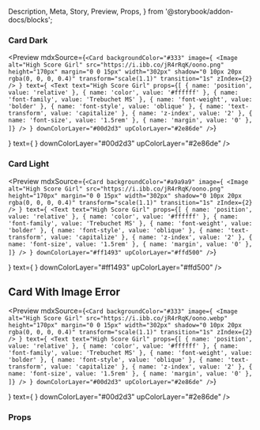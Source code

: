  Description,
  Meta,
  Story,
  Preview,
  Props,
} from '@storybook/addon-docs/blocks';

<Meta title="Components|Card" component={Card} />

### Card Dark

<Preview
  mdxSource={`<Card
      backgroundColor="#333"
      image={
        <Image
          alt="High Score Girl"
          src="https://i.ibb.co/jR4rRqK/oono.png"
          height="170px"
          margin="0 0 15px"
          width="302px"
          shadow="0 10px 20px rgba(0, 0, 0, 0.4)"
          transform="scale(1.1)"
          transition="1s"
          zIndex={2}
        />
      }
      text={
        <Text
          text="High Score Girl"
          props={[
            { name: 'position', value: 'relative' },
            { name: 'color', value: '#ffffff' },
            { name: 'font-family', value: 'Trebuchet MS' },
            { name: 'font-weight', value: 'bolder' },
            { name: 'font-style', value: 'oblique' },
            { name: 'text-transform', value: 'capitalize' },
            { name: 'z-index', value: '2' },
            { name: 'font-size', value: '1.5rem' },
            { name: 'margin', value: '0' },
          ]}
        />
      }
      downColorLayer="#00d2d3"
      upColorLayer="#2e86de"
    />`}
>
  <Story name="Card Dark">
    <Card
      backgroundColor="#333"
      image={
        <Image
          alt="High Score Girl"
          src="https://i.ibb.co/jR4rRqK/oono.png"
          height="170px"
          margin="0 0 15px"
          width="302px"
          shadow="0 10px 20px rgba(0, 0, 0, 0.4)"
          transform="scale(1.1)"
          transition="1s"
          zIndex={2}
        />
      }
      text={
        <Text
          text="High Score Girl"
          props={[
            { name: 'position', value: 'relative' },
            { name: 'color', value: '#ffffff' },
            { name: 'font-family', value: 'Trebuchet MS' },
            { name: 'font-weight', value: 'bolder' },
            { name: 'font-style', value: 'oblique' },
            { name: 'text-transform', value: 'capitalize' },
            { name: 'z-index', value: '2' },
            { name: 'font-size', value: '1.5rem' },
            { name: 'margin', value: '0' },
          ]}
        />
      }
      downColorLayer="#00d2d3"
      upColorLayer="#2e86de"
    />
  </Story>
</Preview>

### Card Light

<Preview
  mdxSource={`<Card
      backgroundColor="#a9a9a9"
      image={
        <Image
          alt="High Score Girl"
          src="https://i.ibb.co/jR4rRqK/oono.png"
          height="170px"
          margin="0 0 15px"
          width="302px"
          shadow="0 10px 20px rgba(0, 0, 0, 0.4)"
          transform="scale(1.1)"
          transition="1s"
          zIndex={2}
        />
      }
      text={
        <Text
          text="High Score Girl"
          props={[
            { name: 'position', value: 'relative' },
            { name: 'color', value: '#ffffff' },
            { name: 'font-family', value: 'Trebuchet MS' },
            { name: 'font-weight', value: 'bolder' },
            { name: 'font-style', value: 'oblique' },
            { name: 'text-transform', value: 'capitalize' },
            { name: 'z-index', value: '2' },
            { name: 'font-size', value: '1.5rem' },
            { name: 'margin', value: '0' },
          ]}
        />
      }
      downColorLayer="#ff1493"
      upColorLayer="#ffd500"
    />`}
>
  <Story name="Card Light">
    <Card
      backgroundColor="#a9a9a9"
      image={
        <Image
          alt="High Score Girl"
          src="https://i.ibb.co/jR4rRqK/oono.png"
          height="170px"
          margin="0 0 15px"
          width="302px"
          shadow="0 10px 20px rgba(0, 0, 0, 0.4)"
          transform="scale(1.1)"
          transition="1s"
          zIndex={2}
        />
      }
      text={
        <Text
          text="High Score Girl"
          props={[
            { name: 'position', value: 'relative' },
            { name: 'color', value: '#ffffff' },
            { name: 'font-family', value: 'Trebuchet MS' },
            { name: 'font-weight', value: 'bolder' },
            { name: 'font-style', value: 'oblique' },
            { name: 'text-transform', value: 'capitalize' },
            { name: 'z-index', value: '2' },
            { name: 'font-size', value: '1.5rem' },
            { name: 'margin', value: '0' },
          ]}
        />
      }
      downColorLayer="#ff1493"
      upColorLayer="#ffd500"
    />
  </Story>
</Preview>

## Card With Image Error

<Preview
  mdxSource={`<Card
      backgroundColor="#333"
      image={
        <Image
          alt="High Score Girl"
          src="https://i.ibb.co/jR4rRqK/oono.webp"
          height="170px"
          margin="0 0 15px"
          width="302px"
          shadow="0 10px 20px rgba(0, 0, 0, 0.4)"
          transform="scale(1.1)"
          transition="1s"
          zIndex={2}
        />
      }
      text={
        <Text
          text="High Score Girl"
          props={[
            { name: 'position', value: 'relative' },
            { name: 'color', value: '#ffffff' },
            { name: 'font-family', value: 'Trebuchet MS' },
            { name: 'font-weight', value: 'bolder' },
            { name: 'font-style', value: 'oblique' },
            { name: 'text-transform', value: 'capitalize' },
            { name: 'z-index', value: '2' },
            { name: 'font-size', value: '1.5rem' },
            { name: 'margin', value: '0' },
          ]}
        />
      }
      downColorLayer="#00d2d3"
      upColorLayer="#2e86de"
    />`}
>
  <Story name="Card With Image Error">
    <Card
      backgroundColor="#333"
      image={
        <Image
          alt="High Score Girl"
          src="https://i.ibb.co/jR4rRqK/oono.webp"
          height="170px"
          margin="0 0 15px"
          width="302px"
          shadow="0 10px 20px rgba(0, 0, 0, 0.4)"
          transform="scale(1.1)"
          transition="1s"
          zIndex={2}
        />
      }
      text={
        <Text
          text="High Score Girl"
          props={[
            { name: 'position', value: 'relative' },
            { name: 'color', value: '#ffffff' },
            { name: 'font-family', value: 'Trebuchet MS' },
            { name: 'font-weight', value: 'bolder' },
            { name: 'font-style', value: 'oblique' },
            { name: 'text-transform', value: 'capitalize' },
            { name: 'z-index', value: '2' },
            { name: 'font-size', value: '1.5rem' },
            { name: 'margin', value: '0' },
          ]}
        />
      }
      downColorLayer="#00d2d3"
      upColorLayer="#2e86de"
    />
  </Story>
</Preview>

### Props

<Props of={Card} />
